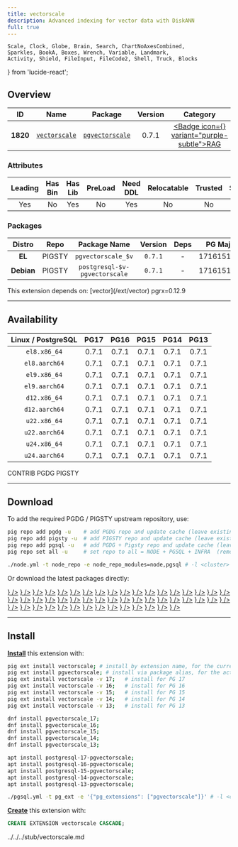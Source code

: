 ```yaml
---
title: vectorscale
description: Advanced indexing for vector data with DiskANN
full: true
---
```


    Scale, Clock, Globe, Brain, Search, ChartNoAxesCombined,
    Sparkles, BookA, Boxes, Wrench, Variable, Landmark,
    Activity, Shield, FileInput, FileCode2, Shell, Truck, Blocks
} from 'lucide-react';

## Overview

| <TooltipIconButton tooltip="Extension unique identifier" side="top">ID</TooltipIconButton> | <TooltipIconButton tooltip="Extension name" side="top">Name</TooltipIconButton> | <TooltipIconButton tooltip="Package name for installation" side="top">Package</TooltipIconButton> | <TooltipIconButton tooltip="Latest available extension version" side="top">Version</TooltipIconButton> | <TooltipIconButton tooltip="Extension category" side="top">Category</TooltipIconButton> | <TooltipIconButton tooltip="Open source license" side="top">License</TooltipIconButton> | <TooltipIconButton tooltip="Programming language" side="top">Lang</TooltipIconButton> |
|:--------:|:--------:|:----------:|:--------------:|:---------------------------------------:|:------------------------------------------------------:|:----:|
| **1820** | [`vectorscale`](https://github.com/timescale/pgvectorscale) | [`pgvectorscale`](/ext/vectorscale) | 0.7.1 | <a href="/ext/rag" className="no-underline"><Badge icon={<Brain />} variant="purple-subtle">RAG</Badge></a> | <a href="/ext/list/license#postgresql" className="no-underline"><Badge icon={<Scale />} variant="blue-subtle">PostgreSQL</Badge></a> | <a href="/ext/list/lang#rust"><Badge icon={<FileCode2 />} variant="amber-subtle">Rust</Badge></a> |

### Attributes

| <TooltipIconButton tooltip="The Primary Leading extension in the Package" side="top">Leading</TooltipIconButton> | <TooltipIconButton tooltip="Contains binary utils" side="top">Has Bin</TooltipIconButton> | <TooltipIconButton tooltip="Contains .so shared library files" side="top">Has Lib</TooltipIconButton> | <TooltipIconButton tooltip="Requires preloading via shared_preload_libraries" side="top">PreLoad</TooltipIconButton> | <TooltipIconButton tooltip="Requires CREATE EXTENSION DDL command" side="top">Need DDL</TooltipIconButton> | <TooltipIconButton tooltip="Can be installed in any schema" side="top">Relocatable</TooltipIconButton> | <TooltipIconButton tooltip="Can be created by non-superuser" side="top">Trusted</TooltipIconButton> | <TooltipIconButton tooltip="Schemas used by this extension" side="top">Schemas</TooltipIconButton> |
|:-------:|:-------:|:-------:|:-------:|:--------:|:-----------:|:-------:|:-------:|
| Yes | No | Yes | No | Yes | No | No | - |

### Packages

| <TooltipIconButton tooltip="Linux distribution family, EL or Debian" side="top">Distro</TooltipIconButton> | <TooltipIconButton tooltip="Package repository" side="top">Repo</TooltipIconButton> | <TooltipIconButton tooltip="The RPM/DEB Package Name Pattern (replace $v with real pg major)" side="top">Package Name</TooltipIconButton> | <TooltipIconButton tooltip="Latest package version" side="top">Version</TooltipIconButton> | <TooltipIconButton tooltip="RPM/DEB Package dependencies" side="top">Deps</TooltipIconButton> | <TooltipIconButton tooltip="Available in these PostgreSQL Major Versions" side="top">PG Major</TooltipIconButton> |
|:----------:|:--------:|:------------------------:|:-----------:|:------------:|:------------------:|
|   **EL**   | <Badge variant="amber-subtle"><span className="font-bold">PIGSTY</span></Badge> | `pgvectorscale_$v` | `0.7.1` | - | <Badge variant="green-subtle">17</Badge><Badge variant="green-subtle">16</Badge><Badge variant="green-subtle">15</Badge><Badge variant="green-subtle">14</Badge><Badge variant="green-subtle">13</Badge> |
| **Debian** | <Badge variant="amber-subtle"><span className="font-bold">PIGSTY</span></Badge> | `postgresql-$v-pgvectorscale` | `0.7.1` | - | <Badge variant="green-subtle">17</Badge><Badge variant="green-subtle">16</Badge><Badge variant="green-subtle">15</Badge><Badge variant="green-subtle">14</Badge><Badge variant="green-subtle">13</Badge> |


<Callout title="Dependencies" type="warn">
    This extension depends on: [vector](/ext/vector)
</Callout>

<Callout title="Comments" type="info">
    pgrx=0.12.9
</Callout>


------

## Availability

| <TooltipIconButton tooltip="Linux Distro Arch / PostgreSQL Major Version" side="top">Linux / PostgreSQL </TooltipIconButton> | **PG17** | **PG16** | **PG15** | **PG14** | **PG13** |
|:-----:|:-----:|:-----:|:-----:|:-----:|:-----:|
| `el8.x86_64` | <Badge variant="amber-subtle">0.7.1</Badge> | <Badge variant="amber-subtle">0.7.1</Badge> | <Badge variant="amber-subtle">0.7.1</Badge> | <Badge variant="amber-subtle">0.7.1</Badge> | <Badge variant="amber-subtle">0.7.1</Badge> |
| `el8.aarch64` | <Badge variant="amber-subtle">0.7.1</Badge> | <Badge variant="amber-subtle">0.7.1</Badge> | <Badge variant="amber-subtle">0.7.1</Badge> | <Badge variant="amber-subtle">0.7.1</Badge> | <Badge variant="amber-subtle">0.7.1</Badge> |
| `el9.x86_64` | <Badge variant="amber-subtle">0.7.1</Badge> | <Badge variant="amber-subtle">0.7.1</Badge> | <Badge variant="amber-subtle">0.7.1</Badge> | <Badge variant="amber-subtle">0.7.1</Badge> | <Badge variant="amber-subtle">0.7.1</Badge> |
| `el9.aarch64` | <Badge variant="amber-subtle">0.7.1</Badge> | <Badge variant="amber-subtle">0.7.1</Badge> | <Badge variant="amber-subtle">0.7.1</Badge> | <Badge variant="amber-subtle">0.7.1</Badge> | <Badge variant="amber-subtle">0.7.1</Badge> |
| `d12.x86_64` | <Badge variant="amber-subtle">0.7.1</Badge> | <Badge variant="amber-subtle">0.7.1</Badge> | <Badge variant="amber-subtle">0.7.1</Badge> | <Badge variant="amber-subtle">0.7.1</Badge> | <Badge variant="amber-subtle">0.7.1</Badge> |
| `d12.aarch64` | <Badge variant="amber-subtle">0.7.1</Badge> | <Badge variant="amber-subtle">0.7.1</Badge> | <Badge variant="amber-subtle">0.7.1</Badge> | <Badge variant="amber-subtle">0.7.1</Badge> | <Badge variant="amber-subtle">0.7.1</Badge> |
| `u22.x86_64` | <Badge variant="amber-subtle">0.7.1</Badge> | <Badge variant="amber-subtle">0.7.1</Badge> | <Badge variant="amber-subtle">0.7.1</Badge> | <Badge variant="amber-subtle">0.7.1</Badge> | <Badge variant="amber-subtle">0.7.1</Badge> |
| `u22.aarch64` | <Badge variant="amber-subtle">0.7.1</Badge> | <Badge variant="amber-subtle">0.7.1</Badge> | <Badge variant="amber-subtle">0.7.1</Badge> | <Badge variant="amber-subtle">0.7.1</Badge> | <Badge variant="amber-subtle">0.7.1</Badge> |
| `u24.x86_64` | <Badge variant="amber-subtle">0.7.1</Badge> | <Badge variant="amber-subtle">0.7.1</Badge> | <Badge variant="amber-subtle">0.7.1</Badge> | <Badge variant="amber-subtle">0.7.1</Badge> | <Badge variant="amber-subtle">0.7.1</Badge> |
| `u24.aarch64` | <Badge variant="amber-subtle">0.7.1</Badge> | <Badge variant="amber-subtle">0.7.1</Badge> | <Badge variant="amber-subtle">0.7.1</Badge> | <Badge variant="amber-subtle">0.7.1</Badge> | <Badge variant="amber-subtle">0.7.1</Badge> |

<Badge variant="green-subtle"><span className="font-black">CONTRIB</span></Badge> <Badge variant="blue-subtle"><span className="font-black">PGDG</span></Badge> <Badge variant="amber-subtle"><span className="font-black">PIGSTY</span></Badge>

------

## Download

To add the required PGDG / PIGSTY upstream repository, use:

```bash tab="pig"
pig repo add pgdg -u    # add PGDG repo and update cache (leave existing repos)
pig repo add pigsty -u  # add PIGSTY repo and update cache (leave existing repos)
pig repo add pgsql -u   # add PGDG + Pigsty repo and update cache (leave existing repos)
pig repo set all -u     # set repo to all = NODE + PGSQL + INFRA  (remove existing repos)
```
```bash tab="pigsty"
./node.yml -t node_repo -e node_repo_modules=node,pgsql # -l <cluster>
```

Or download the latest packages directly:

<Files>
    <Folder name="el8.x86_64">
        <a href="https://repo.pigsty.io/yum/pgsql/el8.x86_64/pgvectorscale_17-0.7.1-1PIGSTY.el8.x86_64.rpm"><File name="pgvectorscale_17-0.7.1-1PIGSTY.el8.x86_64.rpm" icon={<Package className="text-emerald-500" />} /></a>
        <a href="https://repo.pigsty.io/yum/pgsql/el8.x86_64/pgvectorscale_16-0.7.1-1PIGSTY.el8.x86_64.rpm"><File name="pgvectorscale_16-0.7.1-1PIGSTY.el8.x86_64.rpm" icon={<Package className="text-emerald-500" />} /></a>
        <a href="https://repo.pigsty.io/yum/pgsql/el8.x86_64/pgvectorscale_15-0.7.1-1PIGSTY.el8.x86_64.rpm"><File name="pgvectorscale_15-0.7.1-1PIGSTY.el8.x86_64.rpm" icon={<Package className="text-emerald-500" />} /></a>
        <a href="https://repo.pigsty.io/yum/pgsql/el8.x86_64/pgvectorscale_14-0.7.1-1PIGSTY.el8.x86_64.rpm"><File name="pgvectorscale_14-0.7.1-1PIGSTY.el8.x86_64.rpm" icon={<Package className="text-emerald-500" />} /></a>
        <a href="https://repo.pigsty.io/yum/pgsql/el8.x86_64/pgvectorscale_13-0.7.1-1PIGSTY.el8.x86_64.rpm"><File name="pgvectorscale_13-0.7.1-1PIGSTY.el8.x86_64.rpm" icon={<Package className="text-emerald-500" />} /></a>
    </Folder>
    <Folder name="el8.aarch64">
        <a href="https://repo.pigsty.io/yum/pgsql/el8.aarch64/pgvectorscale_17-0.7.1-1PIGSTY.el8.aarch64.rpm"><File name="pgvectorscale_17-0.7.1-1PIGSTY.el8.aarch64.rpm" icon={<Package className="text-orange-500" />} /></a>
        <a href="https://repo.pigsty.io/yum/pgsql/el8.aarch64/pgvectorscale_16-0.7.1-1PIGSTY.el8.aarch64.rpm"><File name="pgvectorscale_16-0.7.1-1PIGSTY.el8.aarch64.rpm" icon={<Package className="text-orange-500" />} /></a>
        <a href="https://repo.pigsty.io/yum/pgsql/el8.aarch64/pgvectorscale_15-0.7.1-1PIGSTY.el8.aarch64.rpm"><File name="pgvectorscale_15-0.7.1-1PIGSTY.el8.aarch64.rpm" icon={<Package className="text-orange-500" />} /></a>
        <a href="https://repo.pigsty.io/yum/pgsql/el8.aarch64/pgvectorscale_14-0.7.1-1PIGSTY.el8.aarch64.rpm"><File name="pgvectorscale_14-0.7.1-1PIGSTY.el8.aarch64.rpm" icon={<Package className="text-orange-500" />} /></a>
        <a href="https://repo.pigsty.io/yum/pgsql/el8.aarch64/pgvectorscale_13-0.7.1-1PIGSTY.el8.aarch64.rpm"><File name="pgvectorscale_13-0.7.1-1PIGSTY.el8.aarch64.rpm" icon={<Package className="text-orange-500" />} /></a>
    </Folder>
    <Folder name="el9.x86_64">
        <a href="https://repo.pigsty.io/yum/pgsql/el9.x86_64/pgvectorscale_17-0.7.1-1PIGSTY.el9.x86_64.rpm"><File name="pgvectorscale_17-0.7.1-1PIGSTY.el9.x86_64.rpm" icon={<Package className="text-emerald-500" />} /></a>
        <a href="https://repo.pigsty.io/yum/pgsql/el9.x86_64/pgvectorscale_16-0.7.1-1PIGSTY.el9.x86_64.rpm"><File name="pgvectorscale_16-0.7.1-1PIGSTY.el9.x86_64.rpm" icon={<Package className="text-emerald-500" />} /></a>
        <a href="https://repo.pigsty.io/yum/pgsql/el9.x86_64/pgvectorscale_15-0.7.1-1PIGSTY.el9.x86_64.rpm"><File name="pgvectorscale_15-0.7.1-1PIGSTY.el9.x86_64.rpm" icon={<Package className="text-emerald-500" />} /></a>
        <a href="https://repo.pigsty.io/yum/pgsql/el9.x86_64/pgvectorscale_14-0.7.1-1PIGSTY.el9.x86_64.rpm"><File name="pgvectorscale_14-0.7.1-1PIGSTY.el9.x86_64.rpm" icon={<Package className="text-emerald-500" />} /></a>
        <a href="https://repo.pigsty.io/yum/pgsql/el9.x86_64/pgvectorscale_13-0.7.1-1PIGSTY.el9.x86_64.rpm"><File name="pgvectorscale_13-0.7.1-1PIGSTY.el9.x86_64.rpm" icon={<Package className="text-emerald-500" />} /></a>
    </Folder>
    <Folder name="el9.aarch64">
        <a href="https://repo.pigsty.io/yum/pgsql/el9.aarch64/pgvectorscale_17-0.7.1-1PIGSTY.el9.aarch64.rpm"><File name="pgvectorscale_17-0.7.1-1PIGSTY.el9.aarch64.rpm" icon={<Package className="text-orange-500" />} /></a>
        <a href="https://repo.pigsty.io/yum/pgsql/el9.aarch64/pgvectorscale_16-0.7.1-1PIGSTY.el9.aarch64.rpm"><File name="pgvectorscale_16-0.7.1-1PIGSTY.el9.aarch64.rpm" icon={<Package className="text-orange-500" />} /></a>
        <a href="https://repo.pigsty.io/yum/pgsql/el9.aarch64/pgvectorscale_15-0.7.1-1PIGSTY.el9.aarch64.rpm"><File name="pgvectorscale_15-0.7.1-1PIGSTY.el9.aarch64.rpm" icon={<Package className="text-orange-500" />} /></a>
        <a href="https://repo.pigsty.io/yum/pgsql/el9.aarch64/pgvectorscale_14-0.7.1-1PIGSTY.el9.aarch64.rpm"><File name="pgvectorscale_14-0.7.1-1PIGSTY.el9.aarch64.rpm" icon={<Package className="text-orange-500" />} /></a>
        <a href="https://repo.pigsty.io/yum/pgsql/el9.aarch64/pgvectorscale_13-0.7.1-1PIGSTY.el9.aarch64.rpm"><File name="pgvectorscale_13-0.7.1-1PIGSTY.el9.aarch64.rpm" icon={<Package className="text-orange-500" />} /></a>
    </Folder>
    <Folder name="d12.x86_64">
        <a href="https://repo.pigsty.io/apt/pgsql/bookworm/pool/main/p/pgvectorscale/postgresql-17-pgvectorscale_0.7.1-1PIGSTY~bookworm_amd64.deb"><File name="postgresql-17-pgvectorscale_0.7.1-1PIGSTY~bookworm_amd64.deb" icon={<Box className="text-emerald-500" />} /></a>
        <a href="https://repo.pigsty.io/apt/pgsql/bookworm/pool/main/p/pgvectorscale/postgresql-16-pgvectorscale_0.7.1-1PIGSTY~bookworm_amd64.deb"><File name="postgresql-16-pgvectorscale_0.7.1-1PIGSTY~bookworm_amd64.deb" icon={<Box className="text-emerald-500" />} /></a>
        <a href="https://repo.pigsty.io/apt/pgsql/bookworm/pool/main/p/pgvectorscale/postgresql-15-pgvectorscale_0.7.1-1PIGSTY~bookworm_amd64.deb"><File name="postgresql-15-pgvectorscale_0.7.1-1PIGSTY~bookworm_amd64.deb" icon={<Box className="text-emerald-500" />} /></a>
        <a href="https://repo.pigsty.io/apt/pgsql/bookworm/pool/main/p/pgvectorscale/postgresql-14-pgvectorscale_0.7.1-1PIGSTY~bookworm_amd64.deb"><File name="postgresql-14-pgvectorscale_0.7.1-1PIGSTY~bookworm_amd64.deb" icon={<Box className="text-emerald-500" />} /></a>
        <a href="https://repo.pigsty.io/apt/pgsql/bookworm/pool/main/p/pgvectorscale/postgresql-13-pgvectorscale_0.7.1-1PIGSTY~bookworm_amd64.deb"><File name="postgresql-13-pgvectorscale_0.7.1-1PIGSTY~bookworm_amd64.deb" icon={<Box className="text-emerald-500" />} /></a>
    </Folder>
    <Folder name="d12.aarch64">
        <a href="https://repo.pigsty.io/apt/pgsql/bookworm/pool/main/p/pgvectorscale/postgresql-17-pgvectorscale_0.7.1-1PIGSTY~bookworm_arm64.deb"><File name="postgresql-17-pgvectorscale_0.7.1-1PIGSTY~bookworm_arm64.deb" icon={<Box className="text-orange-500" />} /></a>
        <a href="https://repo.pigsty.io/apt/pgsql/bookworm/pool/main/p/pgvectorscale/postgresql-16-pgvectorscale_0.7.1-1PIGSTY~bookworm_arm64.deb"><File name="postgresql-16-pgvectorscale_0.7.1-1PIGSTY~bookworm_arm64.deb" icon={<Box className="text-orange-500" />} /></a>
        <a href="https://repo.pigsty.io/apt/pgsql/bookworm/pool/main/p/pgvectorscale/postgresql-15-pgvectorscale_0.7.1-1PIGSTY~bookworm_arm64.deb"><File name="postgresql-15-pgvectorscale_0.7.1-1PIGSTY~bookworm_arm64.deb" icon={<Box className="text-orange-500" />} /></a>
        <a href="https://repo.pigsty.io/apt/pgsql/bookworm/pool/main/p/pgvectorscale/postgresql-14-pgvectorscale_0.7.1-1PIGSTY~bookworm_arm64.deb"><File name="postgresql-14-pgvectorscale_0.7.1-1PIGSTY~bookworm_arm64.deb" icon={<Box className="text-orange-500" />} /></a>
        <a href="https://repo.pigsty.io/apt/pgsql/bookworm/pool/main/p/pgvectorscale/postgresql-13-pgvectorscale_0.7.1-1PIGSTY~bookworm_arm64.deb"><File name="postgresql-13-pgvectorscale_0.7.1-1PIGSTY~bookworm_arm64.deb" icon={<Box className="text-orange-500" />} /></a>
    </Folder>
    <Folder name="u22.x86_64">
        <a href="https://repo.pigsty.io/apt/pgsql/jammy/pool/main/p/pgvectorscale/postgresql-17-pgvectorscale_0.7.1-1PIGSTY~jammy_amd64.deb"><File name="postgresql-17-pgvectorscale_0.7.1-1PIGSTY~jammy_amd64.deb" icon={<Box className="text-emerald-500" />} /></a>
        <a href="https://repo.pigsty.io/apt/pgsql/jammy/pool/main/p/pgvectorscale/postgresql-16-pgvectorscale_0.7.1-1PIGSTY~jammy_amd64.deb"><File name="postgresql-16-pgvectorscale_0.7.1-1PIGSTY~jammy_amd64.deb" icon={<Box className="text-emerald-500" />} /></a>
        <a href="https://repo.pigsty.io/apt/pgsql/jammy/pool/main/p/pgvectorscale/postgresql-15-pgvectorscale_0.7.1-1PIGSTY~jammy_amd64.deb"><File name="postgresql-15-pgvectorscale_0.7.1-1PIGSTY~jammy_amd64.deb" icon={<Box className="text-emerald-500" />} /></a>
        <a href="https://repo.pigsty.io/apt/pgsql/jammy/pool/main/p/pgvectorscale/postgresql-14-pgvectorscale_0.7.1-1PIGSTY~jammy_amd64.deb"><File name="postgresql-14-pgvectorscale_0.7.1-1PIGSTY~jammy_amd64.deb" icon={<Box className="text-emerald-500" />} /></a>
        <a href="https://repo.pigsty.io/apt/pgsql/jammy/pool/main/p/pgvectorscale/postgresql-13-pgvectorscale_0.7.1-1PIGSTY~jammy_amd64.deb"><File name="postgresql-13-pgvectorscale_0.7.1-1PIGSTY~jammy_amd64.deb" icon={<Box className="text-emerald-500" />} /></a>
    </Folder>
    <Folder name="u22.aarch64">
        <a href="https://repo.pigsty.io/apt/pgsql/jammy/pool/main/p/pgvectorscale/postgresql-17-pgvectorscale_0.7.1-1PIGSTY~jammy_arm64.deb"><File name="postgresql-17-pgvectorscale_0.7.1-1PIGSTY~jammy_arm64.deb" icon={<Box className="text-orange-500" />} /></a>
        <a href="https://repo.pigsty.io/apt/pgsql/jammy/pool/main/p/pgvectorscale/postgresql-16-pgvectorscale_0.7.1-1PIGSTY~jammy_arm64.deb"><File name="postgresql-16-pgvectorscale_0.7.1-1PIGSTY~jammy_arm64.deb" icon={<Box className="text-orange-500" />} /></a>
        <a href="https://repo.pigsty.io/apt/pgsql/jammy/pool/main/p/pgvectorscale/postgresql-15-pgvectorscale_0.7.1-1PIGSTY~jammy_arm64.deb"><File name="postgresql-15-pgvectorscale_0.7.1-1PIGSTY~jammy_arm64.deb" icon={<Box className="text-orange-500" />} /></a>
        <a href="https://repo.pigsty.io/apt/pgsql/jammy/pool/main/p/pgvectorscale/postgresql-14-pgvectorscale_0.7.1-1PIGSTY~jammy_arm64.deb"><File name="postgresql-14-pgvectorscale_0.7.1-1PIGSTY~jammy_arm64.deb" icon={<Box className="text-orange-500" />} /></a>
        <a href="https://repo.pigsty.io/apt/pgsql/jammy/pool/main/p/pgvectorscale/postgresql-13-pgvectorscale_0.7.1-1PIGSTY~jammy_arm64.deb"><File name="postgresql-13-pgvectorscale_0.7.1-1PIGSTY~jammy_arm64.deb" icon={<Box className="text-orange-500" />} /></a>
    </Folder>
    <Folder name="u24.x86_64">
        <a href="https://repo.pigsty.io/apt/pgsql/noble/pool/main/p/pgvectorscale/postgresql-17-pgvectorscale_0.7.1-1PIGSTY~noble_amd64.deb"><File name="postgresql-17-pgvectorscale_0.7.1-1PIGSTY~noble_amd64.deb" icon={<Box className="text-emerald-500" />} /></a>
        <a href="https://repo.pigsty.io/apt/pgsql/noble/pool/main/p/pgvectorscale/postgresql-16-pgvectorscale_0.7.1-1PIGSTY~noble_amd64.deb"><File name="postgresql-16-pgvectorscale_0.7.1-1PIGSTY~noble_amd64.deb" icon={<Box className="text-emerald-500" />} /></a>
        <a href="https://repo.pigsty.io/apt/pgsql/noble/pool/main/p/pgvectorscale/postgresql-15-pgvectorscale_0.7.1-1PIGSTY~noble_amd64.deb"><File name="postgresql-15-pgvectorscale_0.7.1-1PIGSTY~noble_amd64.deb" icon={<Box className="text-emerald-500" />} /></a>
        <a href="https://repo.pigsty.io/apt/pgsql/noble/pool/main/p/pgvectorscale/postgresql-14-pgvectorscale_0.7.1-1PIGSTY~noble_amd64.deb"><File name="postgresql-14-pgvectorscale_0.7.1-1PIGSTY~noble_amd64.deb" icon={<Box className="text-emerald-500" />} /></a>
        <a href="https://repo.pigsty.io/apt/pgsql/noble/pool/main/p/pgvectorscale/postgresql-13-pgvectorscale_0.7.1-1PIGSTY~noble_amd64.deb"><File name="postgresql-13-pgvectorscale_0.7.1-1PIGSTY~noble_amd64.deb" icon={<Box className="text-emerald-500" />} /></a>
    </Folder>
    <Folder name="u24.aarch64">
        <a href="https://repo.pigsty.io/apt/pgsql/noble/pool/main/p/pgvectorscale/postgresql-17-pgvectorscale_0.7.1-1PIGSTY~noble_arm64.deb"><File name="postgresql-17-pgvectorscale_0.7.1-1PIGSTY~noble_arm64.deb" icon={<Box className="text-orange-500" />} /></a>
        <a href="https://repo.pigsty.io/apt/pgsql/noble/pool/main/p/pgvectorscale/postgresql-16-pgvectorscale_0.7.1-1PIGSTY~noble_arm64.deb"><File name="postgresql-16-pgvectorscale_0.7.1-1PIGSTY~noble_arm64.deb" icon={<Box className="text-orange-500" />} /></a>
        <a href="https://repo.pigsty.io/apt/pgsql/noble/pool/main/p/pgvectorscale/postgresql-15-pgvectorscale_0.7.1-1PIGSTY~noble_arm64.deb"><File name="postgresql-15-pgvectorscale_0.7.1-1PIGSTY~noble_arm64.deb" icon={<Box className="text-orange-500" />} /></a>
        <a href="https://repo.pigsty.io/apt/pgsql/noble/pool/main/p/pgvectorscale/postgresql-14-pgvectorscale_0.7.1-1PIGSTY~noble_arm64.deb"><File name="postgresql-14-pgvectorscale_0.7.1-1PIGSTY~noble_arm64.deb" icon={<Box className="text-orange-500" />} /></a>
        <a href="https://repo.pigsty.io/apt/pgsql/noble/pool/main/p/pgvectorscale/postgresql-13-pgvectorscale_0.7.1-1PIGSTY~noble_arm64.deb"><File name="postgresql-13-pgvectorscale_0.7.1-1PIGSTY~noble_arm64.deb" icon={<Box className="text-orange-500" />} /></a>
    </Folder>
</Files>

------

## Install

[**Install**](/docs/pgsql/extension/install) this extension with:

```bash tab="pig"
pig ext install vectorscale; # install by extension name, for the current active PG version
pig ext install pgvectorscale; # install via package alias, for the active PG version
pig ext install vectorscale -v 17;   # install for PG 17
pig ext install vectorscale -v 16;   # install for PG 16
pig ext install vectorscale -v 15;   # install for PG 15
pig ext install vectorscale -v 14;   # install for PG 14
pig ext install vectorscale -v 13;   # install for PG 13
```
```bash tab="yum" 
dnf install pgvectorscale_17;
dnf install pgvectorscale_16;
dnf install pgvectorscale_15;
dnf install pgvectorscale_14;
dnf install pgvectorscale_13;
```
```bash tab="apt" 
apt install postgresql-17-pgvectorscale;
apt install postgresql-16-pgvectorscale;
apt install postgresql-15-pgvectorscale;
apt install postgresql-14-pgvectorscale;
apt install postgresql-13-pgvectorscale;
```
```bash tab="ansible"
./pgsql.yml -t pg_ext -e '{"pg_extensions": ["pgvectorscale"]}' # -l <cls>
```

[**Create**](/docs/pgsql/extension/create) this extension with:

```sql
CREATE EXTENSION vectorscale CASCADE;
```


<include>../../../stub/vectorscale.md</include>
